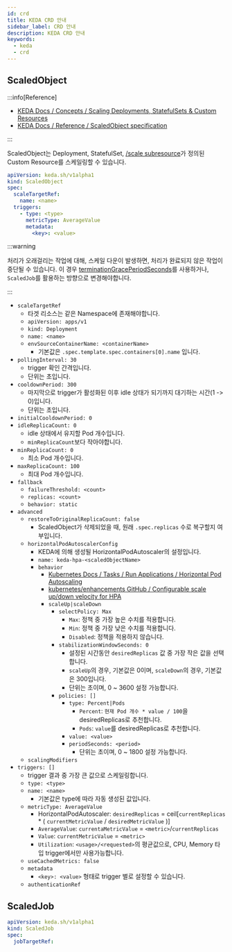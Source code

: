 ```yaml
---
id: crd
title: KEDA CRD 안내
sidebar_label: CRD 안내
description: KEDA CRD 안내
keywords:
  - keda
  - crd
---
```


## ScaledObject

:::info[Reference]

- [KEDA Docs / Concepts / Scaling Deployments, StatefulSets & Custom Resources](https://keda.sh/docs/latest/concepts/scaling-deployments/)
- [KEDA Docs / Reference / ScaledObject specification](https://keda.sh/docs/latest/reference/scaledobject-spec/)

:::

ScaledObject는 Deployment, StatefulSet, [/scale subresource](https://kubernetes.io/docs/tasks/extend-kubernetes/custom-resources/custom-resource-definitions/#scale-subresource)가 정의된 Custom Resource를 스케일링할 수 있습니다.

```yaml
apiVersion: keda.sh/v1alpha1
kind: ScaledObject
spec:
  scaleTargetRef:
    name: <name>
  triggers:
    - type: <type>
      metricType: AverageValue
      metadata:
        <key>: <value>
```

:::warning

처리가 오래걸리는 작업에 대해, 스케일 다운이 발생하면, 처리가 완료되지 않은 작업이 중단될 수 있습니다. 이 경우 [terminationGracePeriodSeconds](/docs/mlops/kubernetes/workloads/pod-lifecycle.mdx#termination)를 사용하거나, `ScaledJob`를 활용하는 방향으로 변경해야합니다.

:::

- `scaleTargetRef`
  - 타겟 리소스는 같은 Namespace에 존재해야합니다.
  - `apiVersion: apps/v1`
  - `kind: Deployment`
  - `name: <name>`
  - `envSourceContainerName: <containerName>`
    - 기본값은 `.spec.template.spec.containers[0].name` 입니다.
- `pollingInterval: 30`
  - trigger 확인 간격입니다.
  - 단위는 초입니다.
- `cooldownPeriod: 300`
  - 마지막으로 trigger가 활성화된 이후 idle 상태가 되기까지 대기하는 시간(1 -\> 0)입니다.
  - 단위는 초입니다.
- `initialCooldownPeriod: 0`
- `idleReplicaCount: 0`
  - idle 상태에서 유지할 Pod 개수입니다.
  - `minReplicaCount`보다 작아야합니다.
- `minReplicaCount: 0`
  - 최소 Pod 개수입니다.
- `maxReplicaCount: 100`
  - 최대 Pod 개수입니다.
- `fallback`
  - `failureThreshold: <count>`
  - `replicas: <count>`
  - `behavior: static`
- `advanced`
  - `restoreToOriginalReplicaCount: false`
    - ScaledObject가 삭제되었을 때, 원래 `.spec.replicas` 수로 복구할지 여부입니다.
  - `horizontalPodAutoscalerConfig`
    - KEDA에 의해 생성될 HorizontalPodAutoscaler의 설정입니다.
    - `name: keda-hpa-<scaledObjectName>`
    - `behavior`
      - [Kubernetes Docs / Tasks / Run Applications / Horizontal Pod Autoscaling](https://kubernetes.io/docs/tasks/run-application/horizontal-pod-autoscale/)
      - [kubernetes/enhancements GitHub / Configurable scale up/down velocity for HPA](https://github.com/kubernetes/enhancements/blob/master/keps/sig-autoscaling/853-configurable-hpa-scale-velocity/README.md)
      - `scaleUp|scaleDown`
        - `selectPolicy: Max`
          - `Max`: 정책 중 가장 높은 수치를 적용합니다.
          - `Min`: 정책 중 가장 낮은 수치를 적용합니다.
          - `Disabled`: 정책을 적용하지 않습니다.
        - `stabilizationWindowSeconds: 0`
          - 설정된 시간동안 `desiredReplicas` 값 중 가장 작은 값을 선택합니다.
          - `scaleUp`의 경우, 기본값은 0이며, `scaleDown`의 경우, 기본값은 300입니다.
          - 단위는 초이며, 0 ~ 3600 설정 가능합니다.
        - `policies: []`
          - `type: Percent|Pods`
            - `Percent`: `현재 Pod 개수 * value / 100`을 desiredReplicas로 추천합니다.
            - `Pods`: `value`를 desiredReplicas로 추천합니다.
          - `value: <value>`
          - `periodSeconds: <period>`
            - 단위는 초이며, 0 ~ 1800 설정 가능합니다.
  - `scalingModifiers`
- `triggers: []`
  - trigger 결과 중 가장 큰 값으로 스케일링합니다.
  - `type: <type>`
  - `name: <name>`
    - 기본값은 type에 따라 자동 생성된 값입니다.
  - `metricType: AverageValue`
    - HorizontalPodAutoscaler: `desiredReplicas` = ceil[`currentReplicas` * ( `currentMetricValue` / `desiredMetricValue` )]
    - `AverageValue`: `currentaMetricValue` = `<metric>`/`currentReplicas`
    - `Value`: `currentMetricValue` = `<metric>`
    - `Utilization`: `<usage>/<requested>`의 평균값으로, CPU, Memory 타입 trigger에서만 사용가능합니다.
  - `useCachedMetrics: false`
  - `metadata`
    - `<key>: <value>` 형태로 trigger 별로 설정할 수 있습니다.
  - `authenticationRef`

## ScaledJob

```yaml
apiVersion: keda.sh/v1alpha1
kind: ScaledJob
spec:
  jobTargetRef:
```
